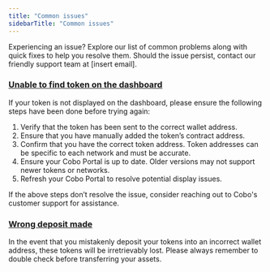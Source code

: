 ```yaml
---
title: "Common issues"
sidebarTitle: "Common issues"
---
```


Experiencing an issue? Explore our list of common problems along with quick fixes to help you resolve them. Should the issue persist, contact our friendly support team at [insert email].

### <u>Unable to find token on the dashboard</u>

If your token is not displayed on the dashboard, please ensure the following steps have been done before trying again:

1. Verify that the token has been sent to the correct wallet address.
2. Ensure that you have manually added the token’s contract address.
3. Confirm that you have the correct token address. Token addresses can be specific to each network and must be accurate.
4. Ensure your Cobo Portal is up to date. Older versions may not support newer tokens or networks.
5. Refresh your Cobo Portal to resolve potential display issues.

If the above steps don’t resolve the issue, consider reaching out to Cobo's customer support for assistance.

### <u>Wrong deposit made</u>

In the event that you mistakenly deposit your tokens into an incorrect wallet address, these tokens will be irretrievably lost. Please always remember to double check before transferring your assets.
